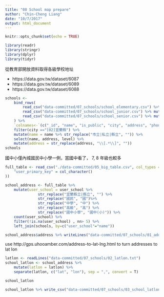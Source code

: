 ```yaml
---
title: "08 School map prepare"
author: "Chin-Cheng Liang"
date: "10/7/2017"
output: html_document
---
```


```r
knitr::opts_chunk$set(echo = TRUE)
```

```r
library(readr)
library(stringr)
library(dplyr)
library(tidyr)
```

從教育部開放資料取得各級學校地址

- https://data.gov.tw/dataset/6087
- https://data.gov.tw/dataset/6089
- https://data.gov.tw/dataset/6088

```r
schools <-
    bind_rows(
        read_csv("data-committed/07_schools/school_elementary.csv") %>% mutate(level = "elementary"),
        read_csv("data-committed/07_schools/school_junior.csv") %>% mutate(level = "junior"),
        read_csv("data-committed/07_schools/school_senior.csv") %>% mutate(level = "senior")
    ) %>%
    `colnames<-`(c("_id", "name", "is_public", "city", "address", "phone", "web", "level")) %>%
    filter(city =="[02]宜蘭縣") %>%
    mutate(name = name %>% str_replace("市立|私立|縣立", "")) %>%
    select(name, address, level) %>%
    mutate(address = str_replace(address, "\\[.*\\]", ""))
schools
```

國中小僅內城國民中小學一例，當國中看了， 7, 8 年級也較多

```r
full_table <- read_csv("./data-committed/05_big_table.csv", col_types = list(
    "user_primary_key" = col_character()
))

school_address <- full_table %>% 
    mutate(user_school = user_school %>% 
               str_replace("宜蘭縣立|縣立", "") %>%
               str_replace("國民", "國")%>%
               str_replace("中學", "中") %>%
               str_replace("高級", "高") %>%
               str_replace("國中小學", "國中(小)")) %>%
    count(user_school) %>% 
    filter(!is.na(user_school) , nn> 5) %>%
    left_join(schools, by=c("user_school"="name"))

school_address$address %>% writeLines("data-committed/07_schools/01_addresses.txt")
```

use http://gps.uhooamber.com/address-to-lat-lng.html to turn addresses to lat lon

```r
latlon <- readLines("data-committed/07_schools/02_latlon.txt")
school_latlon <- school_address %>%
    mutate(latlon = latlon) %>%
    separate(latlon, c("lat", "lon"), sep = ",", convert = T)

school_latlon
```


```r
school_latlon %>% write_csv("data-committed/07_schools/03_school_latlon.csv")
```

